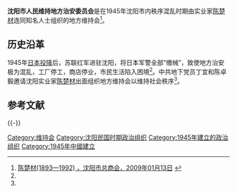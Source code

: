 '''沈阳市人民维持地方治安委员会'''是在1945年沈阳市内秩序混乱时期由实业家[[陳楚材_(遼寧)|陈楚材]]连同知名人士组织的地方维持会<ref name=zsh>[http://www.sygcc.cn/News/ShowInfo.aspx?ID=414 陈楚材(1893—1992) ，沈阳市总商会，2009年01月13日] {{webarchive|url=https://web.archive.org/web/20131226055836/http://www.sygcc.cn/News/ShowInfo.aspx?ID=414 |date=2013年12月26日 }}</ref>。

==历史沿革==
1945年[[日本投降|日本投降]]后，苏联红军进驻沈阳，将日本军警全部“缴械”，致使地方治安极为混乱，工厂停工，商店停业，市民生活陷入困境<ref name=zsh></ref>。中共地下党员丁宜和陈卓毅邀请沈阳实业家[[陈楚材|陈楚材]]出面组织地方维持会以维持社会秩序<ref name=zsh></ref>。

== 参考文献 ==
{{Reflist}}

{{-}}
{{沈阳近代历史文化专题}}

[[Category:维持会|Category:维持会]]
[[Category:沈阳民国时期政治组织|Category:沈阳民国时期政治组织]]
[[Category:1945年建立的政治组织|Category:1945年建立的政治组织]]
[[Category:1945年中國建立|Category:1945年中國建立]]